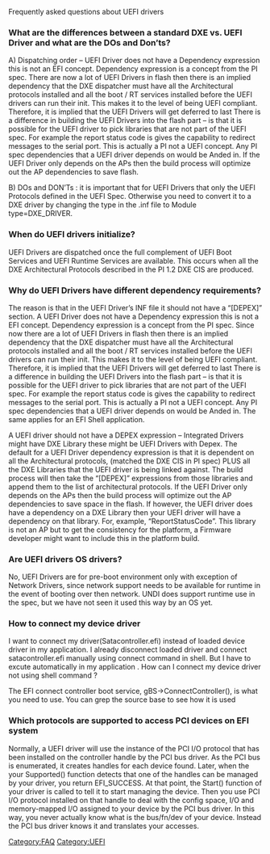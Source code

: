 [[Category:FAQ]]
[[Category:UEFI]]
Frequently asked questions about UEFI drivers

===What are the differences between a standard DXE vs. UEFI Driver and what are the DOs and Don’ts?===
A) Dispatching order – UEFI Driver does not have a Dependency expression this is not an EFI concept. Dependency expression is a concept from the PI spec. There are now a lot of UEFI Drivers in flash then there is an implied dependency that the DXE dispatcher must have all the Architectural protocols installed and all the boot / RT services installed before the UEFI drivers can run their init. This makes it to the level of being UEFI compliant. Therefore, it is implied that the UEFI Drivers will get deferred to last  
There is a difference in building the UEFI Drivers into the flash part – is that it is possible for the UEFI driver to pick libraries that are not part of the UEFI spec. For example the report status code is gives the capability to redirect messages to the serial port. This is actually a PI not a UEFI concept. Any PI spec dependencies that a UEFI driver depends on would be Anded in. 
If the UEFI Driver only depends on the APs then the build process will optimize out the AP dependencies to save flash.

B) DOs and DON’Ts : it is important that for UEFI Drivers that only the UEFI Protocols defined in the UEFI Spec. Otherwise you need to convert it to a DXE driver by changing the type in the .inf file to Module type=DXE_DRIVER.

===When do UEFI drivers initialize?===
UEFI Drivers are dispatched once the full complement of UEFI Boot Services and UEFI Runtime Services are available.  This occurs when all the DXE Architectural Protocols described in the PI 1.2 DXE CIS are produced.

===Why do UEFI Drivers have different dependency requirements?===
The reason is that in the UEFI Driver’s INF file it should not have a “[DEPEX]” section. 
A UEFI Driver does not have a Dependency expression this is not a EFI concept. Dependency expression is a concept from the PI spec. Since now there are a lot of UEFI Drivers in flash then there is an implied dependency that the DXE dispatcher must have all the Architectural protocols installed and all the boot / RT services installed before the UEFI drivers can run their init.  This makes it to the level of being UEFI compliant. Therefore, it is implied that the UEFI Drivers will get deferred to last  
There is a difference in building the UEFI Drivers into the flash part – is that it is possible for the UEFI driver to pick libraries that are not part of the UEFI spec.  For example the report status code is gives the capability to redirect messages to the serial port.  This is actually a PI not a UEFI concept.  Any PI spec dependencies that a UEFI driver depends on would be Anded in. 
The same applies for an EFI Shell application. 

A UEFI driver should not have a DEPEX expression – Integrated Drivers might have DXE Library these might be UEFI Drivers with Depex.
The default for a UEFI Driver dependency expression is that it is dependent on all the Architectural protocols,  (matched the DXE CIS in PI spec) PLUS all the DXE Libraries that the UEFI driver is being linked against. The build process will then take the “[DEPEX]” expressions from those libraries and append them to the list of architectural protocols. If the UEFI Driver only depends on the APs then the build process will optimize out the AP dependencies to save space in the flash. If however, the UEFI driver does have a dependency on a DXE Library then your UEFI driver will have a dependency on that library. For, example, “ReportStatusCode”. This library is not an AP but to get the consistency for the platform, a Firmware developer might want to include this in the platform build.

===Are UEFI drivers OS drivers?===
No, UEFI Drivers are for pre-boot environment only with exception of Network Drivers, since network support needs to be available for runtime in the event of booting over then network. UNDI does support runtime use in the spec, but we have not seen it used this way by an OS yet.


===How to connect my device driver===
I want to connect my driver(Satacontroller.efi) instead of loaded device driver in my application.
I already disconnect loaded driver and connect satacontroller.efi manually using connect command in shell.
But I have to excute automatically in my application .
How can I connect my device driver not using shell command ?

The EFI connect controller boot service, gBS->ConnectController(), is what you need to use. You can grep the source base to see how it is used

===Which protocols are supported to access PCI devices on EFI system===

Normally, a UEFI driver will use the instance of the PCI I/O protocol that has been installed on the controller handle by the PCI bus driver. As the PCI bus is enumerated, it creates handles for each device found. Later, when the your Supported() function detects that one of the handles can be managed by your driver, you return EFI_SUCCESS. At that point, the Start() function of your driver is called to tell it to start managing the device. Then you use PCI I/O protocol installed on that handle to deal with the config space, I/O and memory-mapped I/O assigned to your device by the PCI bus driver. In this way, you never actually know what is the bus/fn/dev of your device. Instead the PCI bus driver knows it and translates your accesses.